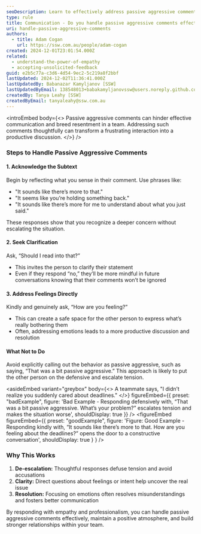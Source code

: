 ```yaml
---
seoDescription: Learn to effectively address passive aggressive comments to foster open communication and better understanding in your team.
type: rule
title: Communication - Do you handle passive aggressive comments effectively?
uri: handle-passive-aggressive-comments
authors:
  - title: Adam Cogan
    url: https://ssw.com.au/people/adam-cogan
created: 2024-12-01T23:01:54.000Z
related:
  - understand-the-power-of-empathy
  - accepting-unsolicited-feedback
guid: e2b5c77a-c3d6-4d54-9ec2-5c219a8f2bbf
lastUpdated: 2024-12-02T11:36:41.000Z
lastUpdatedBy: Babanazar Kamyljanov [SSW]
lastUpdatedByEmail: 138548013+babakamyljanovssw@users.noreply.github.com
createdBy: Tanya Leahy [SSW]
createdByEmail: tanyaleahy@ssw.com.au
---
```


<introEmbed
  body={<>
Passive aggressive comments can hinder effective communication and breed resentment in a team. Addressing such comments thoughtfully can transform a frustrating interaction into a productive discussion.
  </>}
/>
<youtubeEmbed url="https://www.youtube.com/shorts/ctQKdiYY_60" description="Video: How to handle passive aggressive comments (1 min)" />

### Steps to Handle Passive Aggressive Comments

#### 1. Acknowledge the Subtext

Begin by reflecting what you sense in their comment. Use phrases like:

* "It sounds like there’s more to that."
* "It seems like you’re holding something back."
* "It sounds like there’s more for me to understand about what you just said."

These responses show that you recognize a deeper concern without escalating the situation.

#### 2. Seek Clarification

Ask, “Should I read into that?”

* This invites the person to clarify their statement
* Even if they respond “no,” they’ll be more mindful in future conversations knowing that their comments won’t be ignored

#### 3. Address Feelings Directly

Kindly and genuinely ask, “How are you feeling?”

* This can create a safe space for the other person to express what’s really bothering them
* Often, addressing emotions leads to a more productive discussion and resolution

#### What Not to Do

Avoid explicitly calling out the behavior as passive aggressive, such as saying, “That was a bit passive aggressive.” This approach is likely to put the other person on the defensive and escalate tension.

<asideEmbed
  variant="greybox"
  body={<>
    A teammate says, "I didn’t realize you suddenly cared about deadlines."
  </>}
  figureEmbed={{
    preset: "badExample",
    figure: 'Bad Example - Responding defensively with, “That was a bit passive aggressive. What’s your problem?” escalates tension and makes the situation worse',
    shouldDisplay: true
  }}
/>
<figureEmbed figureEmbed={{
  preset: "goodExample",
  figure: 'Figure: Good Example - Responding kindly with, “It sounds like there’s more to that. How are you feeling about the deadlines?” opens the door to a constructive conversation',
  shouldDisplay: true
} } />


### Why This Works

1. **De-escalation:** Thoughtful responses defuse tension and avoid accusations
2. **Clarity:** Direct questions about feelings or intent help uncover the real issue
3. **Resolution:** Focusing on emotions often resolves misunderstandings and fosters better communication

By responding with empathy and professionalism, you can handle passive aggressive comments effectively, maintain a positive atmosphere, and build stronger relationships within your team.

